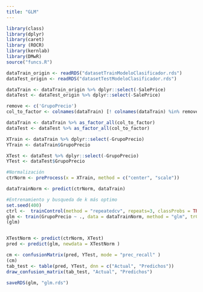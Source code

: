 ```yaml
---
title: "GLM"
---
```


```r
library(class)
library(dplyr)
library(caret)
library (ROCR)
library(kernlab)
library(DMwR)
source("funcs.R")
```


```r

dataTrain_origin <- readRDS("datasetTrainModeloClasificador.rds")
dataTest_origin <- readRDS("datasetTestModeloClasificador.rds")

```


```r

dataTrain <- dataTrain_origin %>% dplyr::select(-SalePrice)
dataTest <- dataTest_origin %>% dplyr::select(-SalePrice)

```


```r

remove <- c('GrupoPrecio')
col_to_factor <- colnames(dataTrain) [! colnames(dataTrain) %in% remove]

dataTrain <- dataTrain %>% as_factor_all(col_to_factor)
dataTest <- dataTest %>% as_factor_all(col_to_factor)

XTrain <- dataTrain %>% dplyr::select(-GrupoPrecio)
YTrain <- dataTrain$GrupoPrecio

XTest <- dataTest %>% dplyr::select(-GrupoPrecio)
YTest <- dataTest$GrupoPrecio

```

```r

#Normalización
ctrNorm <- preProcess(x = XTrain, method = c("center", "scale"))

dataTrainNorm <- predict(ctrNorm, dataTrain)

#Entrenamiento y busqueda de k más optimo
set.seed(400)
ctrl <-  trainControl(method = "repeatedcv", repeats=3, classProbs = TRUE, summaryFunction = twoClassSummary, savePredictions = TRUE, sampling = "smote")
glm <- train(GrupoPrecio ~ ., data = dataTrainNorm, method = "glm", trControl = ctrl, family = "binomial")
(glm)


XTestNorm <- predict(ctrNorm, XTest)
pred <- predict(glm, newdata = XTestNorm )

cm <- confusionMatrix(pred, YTest, mode = "prec_recall" )
(cm)
tab_test <- table(pred, YTest, dnn = c("Actual", "Predichos"))
draw_confusion_matrix(tab_test, "Actual", "Predichos")

saveRDS(glm, "glm.rds")
```

